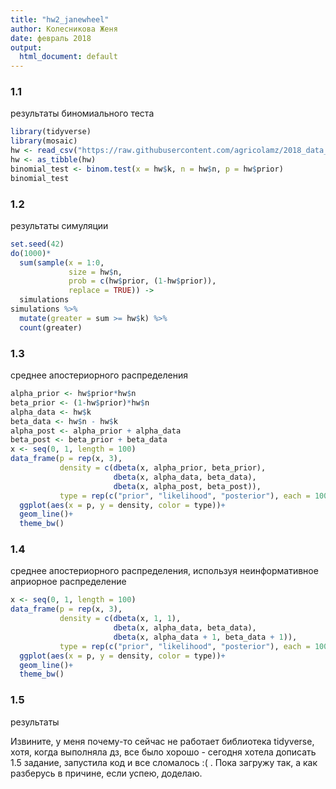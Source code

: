 ---
title: "hw2_janewheel"
author: Колесникова Женя
date: февраль 2018
output:
  html_document: default
---
### 1.1
результаты биномиального теста
``` {r}
library(tidyverse)
library(mosaic)
hw <- read_csv("https://raw.githubusercontent.com/agricolamz/2018_data_analysis_for_linguists/master/data/students/janewheel/hw2_binomial/hw2_binomial.csv", col_names = TRUE)
hw <- as_tibble(hw)
binomial_test <- binom.test(x = hw$k, n = hw$n, p = hw$prior)
binomial_test
```

### 1.2
результаты симуляции
```{r}
set.seed(42)
do(1000)*
  sum(sample(x = 1:0, 
             size = hw$n, 
             prob = c(hw$prior, (1-hw$prior)), 
             replace = TRUE)) -> 
  simulations
simulations %>% 
  mutate(greater = sum >= hw$k) %>% 
  count(greater)
```

### 1.3
среднее апостериорного распределения
``` {r}
alpha_prior <- hw$prior*hw$n
beta_prior <- (1-hw$prior)*hw$n
alpha_data <- hw$k 
beta_data <- hw$n - hw$k
alpha_post <- alpha_prior + alpha_data
beta_post <- beta_prior + beta_data
x <- seq(0, 1, length = 100)
data_frame(p = rep(x, 3),
           density = c(dbeta(x, alpha_prior, beta_prior),
                       dbeta(x, alpha_data, beta_data),
                       dbeta(x, alpha_post, beta_post)),
           type = rep(c("prior", "likelihood", "posterior"), each = 100))%>% 
  ggplot(aes(x = p, y = density, color = type))+
  geom_line()+
  theme_bw()
```

### 1.4
среднее апостериорного распределения, используя неинформативное априорное распределение
``` {r}
x <- seq(0, 1, length = 100)
data_frame(p = rep(x, 3),
           density = c(dbeta(x, 1, 1),
                       dbeta(x, alpha_data, beta_data),
                       dbeta(x, alpha_data + 1, beta_data + 1)),
           type = rep(c("prior", "likelihood", "posterior"), each = 100))%>% 
  ggplot(aes(x = p, y = density, color = type))+
  geom_line()+
  theme_bw()
```

### 1.5
результаты

Извините, у меня почему-то сейчас не работает библиотека tidyverse, хотя, когда выполняла дз, все было хорошо - сегодня хотела дописать 1.5 задание, запустила код и все сломалось :( . Пока загружу так, а как разберусь в причине, если успею, доделаю.